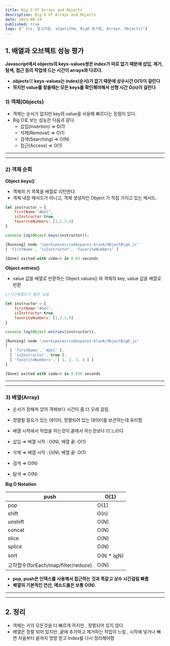 ```yaml
---
title: Big O Of Arrays and Objects
description: Big O Of Arrays and Objects
date: 2023-09-19
published: true
tags: [" [cs, 알고리즘, algorithm, BigO 표기법, Arrays, Objects]"]
---
```


## 1. **배열과 오브젝트 성능 평가**

**Javascript에서 objects의 keys-values쌍은 index가 따로 없기 때문에 삽입, 제거, 탐색, 접근 등의 작업에 드는 시간이 arrays와 다르다.**

- **objects**의 **keys-values는 index(순서)가 없기 때문에 상수시간 O(1)이 걸린다**
- **하지만 value를 찾을때는 모든 keys를 확인해야해서 선형 시간 O(n)이 걸린다**

### 1) 객체(Objects)

- 객체는 순서가 없지만 key와 value을 사용해 빠르다는 장점이 있다.
- Big O로 보는 성능은 다음과 같다.
  - 삽입(Insertion) ⇒ O(1)
  - 삭제(Removal) ⇒ O(1)
  - 검색(Searching) ⇒ O(N)
  - 접근(Access) ⇒ O(1)

---

---

### 2) 객체 순회

**Object.keys()**

- 객체의 키 목록을 배열로 리턴한다.
- 객체 내장 메서드가 아니고, 객체 생성자인 Object 가 직접 가지고 있는 메서드.

```jsx
let instructor = {
	firstName:"Abel",
	isInstructor:true,
	favoriteNumbers: [1,2,3,4]
}

console.log(Object.keys(instructor));

[Running] node "/workspaces/codespaces-blank/ObjectBigO.js"
[ 'firstName', 'isInstructor', 'favoriteNumbers' ]

[Done] exited with code=0 in 0.03 seconds
```

**Object.entries()**

- value 값을 배열로 반환하는 Object.values() 와 객체의 key, value 값을 배열로 반환

```jsx
//시간복잡도가 훨씬 낮음

let instructor = {
    firstName:"Abel",
    isInstructor:true,
    favoriteNumbers: [1,2,3,4]
}

console.log(Object.entries(instructor));

[Running] node "/workspaces/codespaces-blank/ObjectBigO.js"
[
  [ 'firstName', 'Abel' ],
  [ 'isInstructor', true ],
  [ 'favoriteNumbers', [ 1, 2, 3, 4 ] ]
]

[Done] exited with code=0 in 0.038 seconds
```

---

---

### 3) 배열(Array)

- 순서가 정해져 있어 객체보다 시간이 좀 더 오래 걸림.
- 정렬될 필요가 있는 데이터, 정렬되어 있는 데이터를 보관하는데 유리함
- 배열 시작에서 작업을 하는것이 끝에서 하는것보다 더 느리다

- 삽입 ⇒ 배열 시작 : O(N), 배열 끝: O(1)
- 삭제 ⇒ 배열 시작 : O(N), 배열 끝: O(1)
- 검색 ⇒ O(N)
- 탐색 ⇒ O(N)

**Big O Notation**

| push                                | O(1)        |
| ----------------------------------- | ----------- |
| pop                                 | O(1)        |
| shift                               | O(n)        |
| unshift                             | O(N)        |
| concat                              | O(N)        |
| slice                               | O(N)        |
| splice                              | O(N)        |
| sort                                | O(N \* ㏒N) |
| 고차함수(forEach/map/filter/reduce) | O(N)        |

- **pop, push은 인덱스를 사용해서 접근하는 것과 똑같고 상수 시간걸림 빠름**
- **배열의 기본적인 연산, 메소드들은 보통 O(N).**

---

---

## 2. 정리

- 객체는 거의 모든것을 더 빠르게 하지만 , 정렬되어 있지 않다
- 배열은 정렬 되어 있지만 ,끝에 추가하고 제거하는 작업이 느림 , 시작에 넣거나 빼면 처음부터 끝까지 영향 받고 Index를 다시 정리해야함
